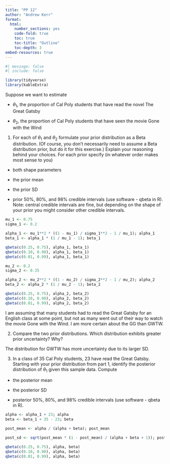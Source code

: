 ```yaml
---
title: "PP 12"
author: "Andrew Kerr"
format:
  html:
    number_sections: yes
    code-fold: true
    toc: true
    toc-title: "Outline"
    toc-depth: 3
embed-resources: true
---
```


```r
#| message: false
#| include: false 

library(tidyverse)
library(kableExtra)
```

Suppose we want to estimate 

- $\theta_1$, the proportion of Cal Poly students that have read the novel The Great Gatsby

- $\theta_2$, the proportion of Cal Poly students that have seen the movie Gone with the Wind

1. For each of $\theta_1$ and $\theta_2$ formulate your prior distribution as a Beta distribution. (Of course, you don't necessarily need to assume a Beta distribution prior, but do it for this exercise.)  Explain your reasoning behind your choices. For each prior specify (in whatever order makes most sense to you)

- both shape parameters

- the prior mean

- the prior SD

- prior 50%, 80%, and 98% credible intervals (use software - qbeta in R). Note: central credible intervals are fine, but depending on the shape of your prior you might consider other credible intervals.

```r
mu_1 <- 0.75
sigma_1 <- 0.2

alpha_1 <- mu_1**2 * ((1 - mu_1) / sigma_1**2 - 1 / mu_1); alpha_1
beta_1 <- alpha_1 * (1 / mu_1 - 1); beta_1

qbeta(c(0.25, 0.75), alpha_1, beta_1)
qbeta(c(0.10, 0.90), alpha_1, beta_1)
qbeta(c(0.01, 0.99), alpha_1, beta_1)
```

```r
mu_2 <- 0.2
sigma_2 <- 0.35

alpha_2 <- mu_2**2 * ((1 - mu_2) / sigma_2**2 - 1 / mu_2); alpha_2
beta_2 <- alpha_2 * (1 / mu_2 - 1); beta_2

qbeta(c(0.25, 0.75), alpha_2, beta_2)
qbeta(c(0.10, 0.90), alpha_2, beta_2)
qbeta(c(0.01, 0.99), alpha_2, beta_2)
```

I am assuming that many students had to read the Great Gatsby for an English class at some point, but not as many went out of their way to watch the movie Gone with the Wind. I am more certain about the GG than GWTW. 

2. Compare the two prior distributions.  Which distribution exhibits greater prior uncertainty? Why?

The distribution for GWTW has more uncertainty due to its larger SD.

3. In a class of 35 Cal Poly students, 23 have read the Great Gatsby. Starting with your prior distribution from part 1, identify the posterior distribution of $\theta_1$ given this sample data. Compute

- the posterior mean

- the posterior SD

- posterior 50%, 80%, and 98% credible intervals (use software - qbeta in R).

```r
alpha <- alpha_1 + 23; alpha
beta <- beta_1 + 35 - 23; beta

post_mean <- alpha / (alpha + beta); post_mean

post_sd <- sqrt(post_mean * (1 - post_mean) / (alpha + beta + 1)); post_sd

qbeta(c(0.25, 0.75), alpha, beta)
qbeta(c(0.10, 0.90), alpha, beta)
qbeta(c(0.01, 0.99), alpha, beta)
```


